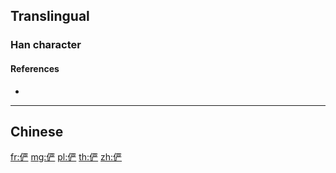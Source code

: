 {{character info/new}}
{{also|儼}}
==Translingual==

===Han character===
{{Han char|rn=9|rad=人|as=07|sn=9|four=21201|canj=OMTM|ids=⿰亻严}}

====References====
* {{Han ref|kx=0106.041|hdz=10156.160|uh=4FE8|ud=20456}}

----

==Chinese==
{{zh-see|儼}}

[[fr:俨]]
[[mg:俨]]
[[pl:俨]]
[[th:俨]]
[[zh:俨]]